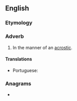 ==English==

===Etymology===
{{suffix|en|acrostic|ally}}

===Adverb===
{{en-adv|-}}

# In the manner of an [[acrostic]].

====Translations====
{{trans-top|in the manner of an acrostic}}
* Portuguese: {{t|pt|acrosticamente}}
{{trans-mid}}
{{trans-bottom}}

===Anagrams===
* {{anagrams|en|a=aaccillorsty|Socratically}}